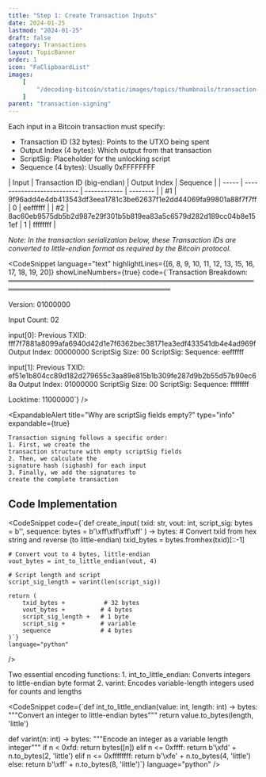 ```yaml
---
title: "Step 1: Create Transaction Inputs"
date: 2024-01-25
lastmod: "2024-01-25"
draft: false
category: Transactions
layout: TopicBanner
order: 1
icon: "FaClipboardList"
images:
    [
        "/decoding-bitcoin/static/images/topics/thumbnails/transaction-module/signature/tx-thumbnail-signature-1.jpg"
    ]
parent: "transaction-signing"
---
```


Each input in a Bitcoin transaction must specify:

-   Transaction ID (32 bytes): Points to the UTXO being spent
-   Output Index (4 bytes): Which output from that transaction
-   ScriptSig: Placeholder for the unlocking script
-   Sequence (4 bytes): Usually 0xFFFFFFFF

<div className="w-full rounded-xl overflow-x-auto overflow-y-hidden full-width">
    <div className="min-w-[800px]">
        <SvgDisplay
            src="/decoding-bitcoin/static/images/topics/transactions/signature/signature7.svg"
            width="100%"
            height="100%"
            className="min-h-[400px] md:min-h-[500px] lg:min-h-[600px] object-contain"
            style={{
                aspectRatio: "16/9",
                maxHeight: "800px",
                transform: "scale(1.2)",
                transformOrigin: "center center"
            }}
        />
    </div>
</div>

<div className="w-full rounded-xl overflow-x-auto overflow-y-hidden">
    <div className="min-w-[800px]">
        | Input | Transaction ID (big-endian) | Output Index | Sequence |
        | ----- | -------------------------- | ------------ | -------- |
        | #1    | 9f96add4e4db413543df3eea1781c3be62637f1e2dd44069fa99801a88f7f7ff | 0 | eeffffff |
        | #2    | 8ac60eb9575db5b2d987e29f301b5b819ea83a5c6579d282d189cc04b8e151ef | 1 | ffffffff |
    </div>
</div>

_Note: In the transaction serialization below, these Transaction IDs are converted to little-endian format as required by the Bitcoin protocol._

<CodeSnippet
    language="text"
    highlightLines={[6, 8, 9, 10, 11, 12, 13, 15, 16, 17, 18, 19, 20]}
    showLineNumbers={true}
    code={`Transaction Breakdown:
═══════════════════════════════════════════════════════════════════════════════════

Version: 01000000

Input Count: 02

input[0]:
Previous TXID: fff7f7881a8099afa6940d42d1e7f6362bec38171ea3edf433541db4e4ad969f
Output Index: 00000000
ScriptSig Size: 00
ScriptSig:
Sequence: eeffffff

input[1]:
Previous TXID: ef51e1b804cc89d182d279655c3aa89e815b1b309fe287d9b2b55d57b90ec68a
Output Index: 01000000
ScriptSig Size: 00
ScriptSig:
Sequence: ffffffff

Locktime: 11000000`}
/>

<ExpandableAlert
    title="Why are scriptSig fields empty?"
    type="info"
    expandable={true}
>
    Transaction signing follows a specific order: 
    1. First, we create the
    transaction structure with empty scriptSig fields 
    2. Then, we calculate the
    signature hash (sighash) for each input 
    3. Finally, we add the signatures to
    create the complete transaction
</ExpandableAlert>

## Code Implementation

<CodeSnippet
    code={`def create_input(
    txid: str,
    vout: int,
    script_sig: bytes = b'',
    sequence: bytes = b'\\xff\\xff\\xff\\xff'
) -> bytes:
    # Convert txid from hex string and reverse (to little-endian)
    txid_bytes = bytes.fromhex(txid)[::-1]
    
    # Convert vout to 4 bytes, little-endian
    vout_bytes = int_to_little_endian(vout, 4)
    
    # Script length and script
    script_sig_length = varint(len(script_sig))
    
    return (
        txid_bytes +           # 32 bytes
        vout_bytes +          # 4 bytes
        script_sig_length +   # 1 byte
        script_sig +          # variable
        sequence              # 4 bytes
    )`}
    language="python"
/>

<ExpandableAlert title="Helper Functions" type="info" expandable={true}>
Two essential encoding functions:
1. int_to_little_endian: Converts integers to little-endian byte format
2. varint: Encodes variable-length integers used for counts and lengths

<CodeSnippet 
    code={`def int_to_little_endian(value: int, length: int) -> bytes:
    """Convert an integer to little-endian bytes"""
    return value.to_bytes(length, 'little')

def varint(n: int) -> bytes:
"""Encode an integer as a variable length integer"""
if n < 0xfd:
return bytes([n])
elif n <= 0xffff:
return b'\\xfd' + n.to_bytes(2, 'little')
elif n <= 0xffffffff:
return b'\\xfe' + n.to_bytes(4, 'little')
else:
return b'\\xff' + n.to_bytes(8, 'little')`}
language="python"
/>

</ExpandableAlert>
